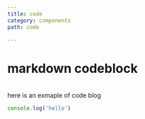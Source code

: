 ---
title: code
category: components
path: code

---


# markdown codeblock

<br />
here  is an exmaple of code blog

<br />

```js
console.log('hello')
```


<Code  code="console.log('hello world!')" lang="js" />
<Code code={`console.log('hello world!')`} lang="js"  />


